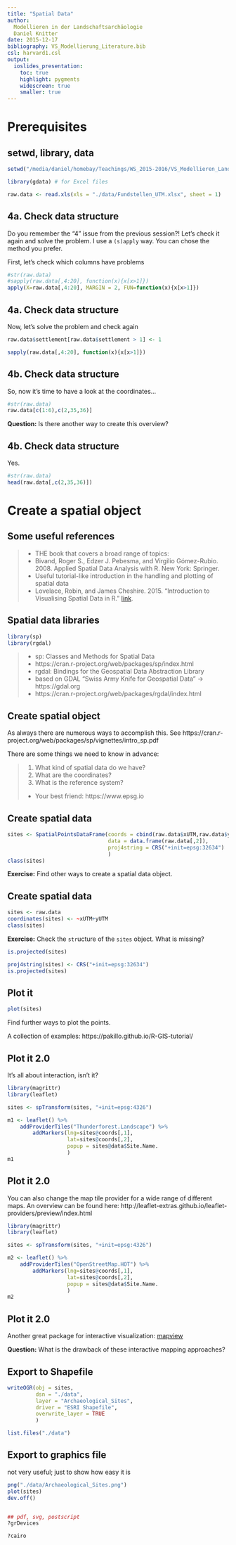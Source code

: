 ```yaml
---
title: "Spatial Data"
author:
  Modellieren in der Landschaftsarchäologie
  Daniel Knitter
date: 2015-12-17
bibliography: VS_Modellierung_Literature.bib
csl: harvard1.csl
output:
  ioslides_presentation:
    toc: true
    highlight: pygments
    widescreen: true
    smaller: true
---
```


# Prerequisites

## setwd, library, data {.build}

```r
setwd("/media/daniel/homebay/Teachings/WS_2015-2016/VS_Modellieren_Landschaftsarchaeologie")
```

```r
library(gdata) # for Excel files
```

```r
raw.data <- read.xls(xls = "./data/Fundstellen_UTM.xlsx", sheet = 1)
```

## 4a. Check data structure ## {.build}

Do you remember the "4" issue from the previous session?! Let's check it again and solve the problem. I use a `(s)apply` way. You can chose the method you prefer.

First, let's check which columns have problems

```r
#str(raw.data)
#sapply(raw.data[,4:20], function(x){x[x>1]})
apply(X=raw.data[,4:20], MARGIN = 2, FUN=function(x){x[x>1]})
```

## 4a. Check data structure ## {.build}

Now, let's solve the problem and check again

```r
raw.data$settlement[raw.data$settlement > 1] <- 1

sapply(raw.data[,4:20], function(x){x[x>1]})
```

## 4b. Check data structure ## {.build}

So, now it's time to have a look at the coordinates...

```r
#str(raw.data)
raw.data[c(1:6),c(2,35,36)]
```

**Question:** Is there another way to create this overview?

## 4b. Check data structure

Yes.

```r
#str(raw.data)
head(raw.data[,c(2,35,36)])
```

# Create a spatial object #

## Some useful references ##

> - THE book that covers a broad range of topics:
    + Bivand, Roger S., Edzer J. Pebesma, and Virgilio Gómez-Rubio. 2008. Applied Spatial Data Analysis with R. New York: Springer.
> - Useful tutorial-like introduction in the handling and plotting of spatial data
    + Lovelace, Robin, and James Cheshire. 2015. “Introduction to Visualising Spatial Data in R.” [link](https://github.com/Robinlovelace/Creating-maps-in-R/raw/master/intro-spatial-rl.pdf).

## Spatial data libraries ## 

```r
library(sp)
library(rgdal)
```

> - sp: Classes and Methods for Spatial Data
    + https://cran.r-project.org/web/packages/sp/index.html
> - rgdal: Bindings for the Geospatial Data Abstraction Library
    + based on GDAL "Swiss Army Knife for Geospatial Data" -> https://gdal.org
    + https://cran.r-project.org/web/packages/rgdal/index.html


## Create spatial object ##

As always there are numerous ways to accomplish this. See https://cran.r-project.org/web/packages/sp/vignettes/intro_sp.pdf

There are some things we need to know in advance:

> 1. What kind of spatial data do we have?
> 2. What are the coordinates?
> 3. What is the reference system?
    + Your best friend: https://www.epsg.io

## Create spatial data ##

```r
sites <- SpatialPointsDataFrame(coords = cbind(raw.data$xUTM,raw.data$yUTM),
                                data = data.frame(raw.data[,2]),
                                proj4string = CRS("+init=epsg:32634")
                                )
class(sites)
```

**Exercise:** Find other ways to create a spatial data object.

## Create spatial data ## {.build}

```r
sites <- raw.data
coordinates(sites) <- ~xUTM+yUTM
class(sites)
```

**Exercise:** Check the `str`ucture of the `sites` object. What is missing?

```r
is.projected(sites)
```

```r
proj4string(sites) <- CRS("+init=epsg:32634")
is.projected(sites)
```

## Plot it

```r
plot(sites)
```

Find further ways to plot the points.

A collection of examples: https://pakillo.github.io/R-GIS-tutorial/

## Plot it 2.0  {.columns-2 .build}

It's all about interaction, isn't it?

```r
library(magrittr)
library(leaflet)

sites <- spTransform(sites, "+init=epsg:4326")

m1 <- leaflet() %>%
    addProviderTiles("Thunderforest.Landscape") %>%
        addMarkers(lng=sites@coords[,1],
                   lat=sites@coords[,2],
                   popup = sites@data$Site.Name.
                   )
m1
```

## Plot it 2.0  {.columns-2 .build}

You can also change the map tile provider for a wide range of different maps. An overview can be found here: http://leaflet-extras.github.io/leaflet-providers/preview/index.html

```r
library(magrittr)
library(leaflet)

sites <- spTransform(sites, "+init=epsg:4326")

m2 <- leaflet() %>%
    addProviderTiles("OpenStreetMap.HOT") %>%
        addMarkers(lng=sites@coords[,1],
                   lat=sites@coords[,2],
                   popup = sites@data$Site.Name.
                   )
m2
```

## Plot it 2.0

Another great package for interactive visualization: [mapview](http://environmentalinformatics-marburg.github.io/web-presentations/20150723_mapView.html)

**Question:** What is the drawback of these interactive mapping approaches?

## Export to Shapefile

```r
writeOGR(obj = sites,
         dsn = "./data",
         layer = "Archaeological_Sites",
         driver = "ESRI Shapefile",
         overwrite_layer = TRUE
         )

list.files("./data")
```

## Export to graphics file

not very useful; just to show how easy it is
```r
png("./data/Archaeological_Sites.png")
plot(sites)
dev.off()


## pdf, svg, postscript
?grDevices

?cairo
```

